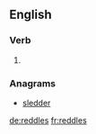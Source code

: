 ==English==

===Verb===
{{head|en}}

# {{en-third-person singular of|reddle}}

===Anagrams===
* [[sledder#English|sledder]]

[[de:reddles]]
[[fr:reddles]]